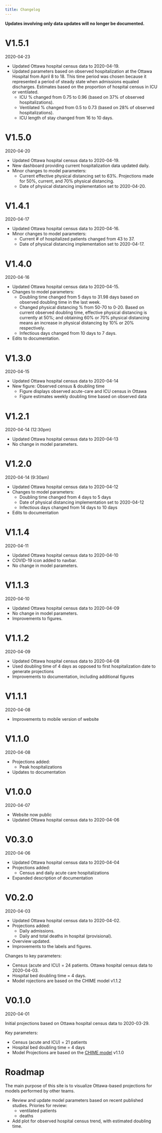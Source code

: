 ```yaml
---
title: Changelog
---
```


**Updates involving only data updates will no longer be documented.**

# V1.5.1
2020-04-23

- Updated Ottawa hospital census data to 2020-04-19.
- Updated parameters based on observed hospitalization at the Ottawa Hospital
from April 8 to 18. This time period was chosen because it represented a period
of steady state when admissions equaled discharges. Estimates based on the
proportion of hospital census in ICU or ventilated.
  - ICU % changed from 0.75 to 0.96 (based on 37% of observed hospitalizations).
  - Ventilated % changed from 0.5 to 0.73 (based on 28% of observed
  hospitalizations).
  - ICU length of stay changed from 16 to 10 days.

# V1.5.0
2020-04-20

- Updated Ottawa hospital census data to 2020-04-19.
- New dashboard providing current hospitalization data updated daily.
- Minor changes to model parameters:
  - Current effective physical distancing set to 63%. Projections made for
  50%, current, and 70% physical distancing.
  - Date of physical distancing implementation set to 2020-04-20.

# V1.4.1
2020-04-17

- Updated Ottawa hospital census data to 2020-04-16.
- Minor changes to model parameters:
  - Current # of hospitalized patients changed from 43 to 37.
  - Date of physical distancing implementation set to 2020-04-17.

# V1.4.0
2020-04-16

- Updated Ottawa hospital census data to 2020-04-15.
- Changes to model parameters:
  - Doubling time changed from 5 days to 31.98 days based on observed doubling
  time in the last week.
  - Changed physical distancing % from 50-70 to 0-20. Based on current observed
  doubling time, effective physical distancing is currently at 50%; and
  obtaining 60% or 70% physical distancing means an increase in physical
  distancing by 10% or 20% respectively.
  - Infectious days changed from 10 days to 7 days.
- Edits to documentation.

# V1.3.0
2020-04-15

- Updated Ottawa hospital census data to 2020-04-14
- New figure: Observed census & doubling time
  - Figure displays observed acute-care and ICU census in Ottawa
  - Figure estimates weekly doubling time based on observed data

# V1.2.1
2020-04-14 (12:30pm)

- Updated Ottawa hospital census data to 2020-04-13
- No change in model parameters.

# V1.2.0
2020-04-14 (9:30am)

- Updated Ottawa hospital census data to 2020-04-12
- Changes to model parameters:
  - Doubling time changed from 4 days to 5 days
  - Date of physical distancing implementation set to 2020-04-12
  - Infectious days changed from 14 days to 10 days
- Edits to documentation

# V1.1.4
2020-04-11

- Updated Ottawa hospital census data to 2020-04-10
- COVID-19 icon added to navbar. 
- No change in model parameters.

# V1.1.3
2020-04-10

- Updated Ottawa hospital census data to 2020-04-09
- No change in model parameters.
- Improvements to figures.

# V1.1.2
2020-04-09

- Updated Ottawa hospital census data to 2020-04-08
- Used doubling time of 4 days as opposed to first hospitalization date to
generate projections
- Improvements to documentation, including additional figures

# V1.1.1
2020-04-08

- Improvements to mobile version of website

# V1.1.0
2020-04-08

- Projections added:
  - Peak hospitalizations
- Updates to documentation

# V1.0.0
2020-04-07

- Website now public
- Updated Ottawa hospital census data to 2020-04-06

# V0.3.0
2020-04-06

- Updated Ottawa hospital census data to 2020-04-04
- Projections added:
    - Census and daily acute care hospitalizations
- Expanded description of documentation

# V0.2.0
2020-04-03

- Updated Ottawa hospital census data to 2020-04-02.
- Projections added:
    - Daily admissions.
    - Daily and total deaths in hospital (provisional).
- Overview updated.
- Improvements to the labels and figures.

Changes to key parameters:

- Census (acute and ICU) = 24 patients. Ottawa hospital census data to 2020-04-03.
- Hospital bed doubling time = 4 days.
- Model rojections are based on the CHIME model v1.1.2

# V0.1.0 
2020-04-01

Initial projections based on Ottawa hospital census data to 2020-03-29.

Key parameters:

- Census (acute and ICU) = 21 patients
- Hospital bed doubling time = 4 days
- Model Projections are based on the [CHIME model](https://penn-chime.phl.io/) v1.1.0

# Roadmap

The main purpose of this site is to visualize Ottawa-based projections for models performed by other teams.

- Review and update model parameters based on recent published studies. Priories for review:
    - ventilated patients
    - deaths
- Add plot for observed hospital census trend, with estimated doubling time. 




